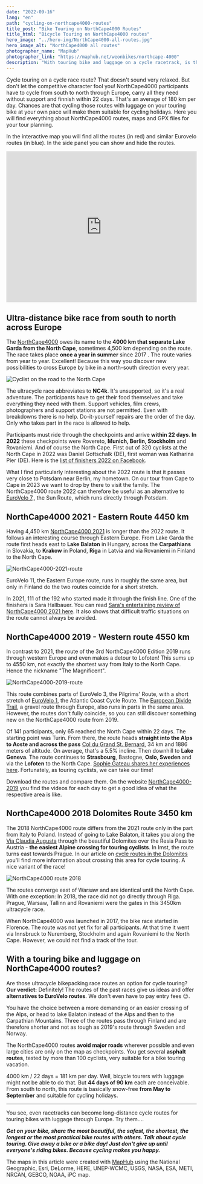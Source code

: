 ```yaml
---
date: "2022-09-16"
lang: "en"
path: "cycling-on-northcape4000-routes"
title_post: "Bike Touring on NorthCape4000 Routes"
title_html: "Bicycle Touring on NorthCape4000 routes"
hero_image: "../hero-img/NorthCape4000-all-routes.jpg"
hero_image_alt: "NorthCape4000 all routes"
photographer_name: "MapHub"
photographer_link: "https://maphub.net/weonbikes/northcape-4000"
description: "With touring bike and luggage on a cycle racetrack, is that going to be a good cycling holiday? The NorthCape4000 race from Italy to the North Cape through Europe follows a different route each year. Pros and cons, maps and GPX files to download"
---
```



Cycle touring on a cycle race route? That doesn't sound very relaxed. But don't let the competitive character fool you! NorthCape4000 participants have to cycle from south to north through Europe, carry all they need without support and finnish within 22 days. That's an average of 180 km per day. Chances are that cycling those routes with luggage on your touring bike at your own pace will make them suitable for cycling holidays. Here you will find everything about NorthCape4000 routes, maps and GPX files for your tour planning.

In the interactive map you will find all the routes (in red) and similar Eurovelo routes (in blue). In the side panel you can show and hide the routes.

<iframe
  src="https://maphub.net/embed_h/2YYE4xlbM5vS0SRJ?panel=1&panel_closed=1"
  title="interactive map"
  width="100%"
  height="400"
  frameborder="0"
></iframe>

<SevenRoutesDownload
  link="https://drive.google.com/drive/folders/1X8uua9rri37oRTMv0FSvE3Gknzihh1Nc?usp=sharing"
  text="Download GPX/KML routes NorthCape4000"
/>

## Ultra-distance bike race from south to north across Europe

The [NorthCape4000](https://www.northcape4000.com/) owes its name to the **4000 km that separate Lake Garda from the North Cape**, sometimes 4,500 km depending on the route. The race takes place **once a year in summer** since 2017 . The route varies from year to year. Excellent! Because this way you discover new possibilities to cross Europe by bike in a north-south direction every year.

![Cyclist on the road to the North Cape](../img/Cyclist-road-to-NorthCape.jpg)

The ultracycle race abbreviates to **NC4k**. It's unsupported, so it's a real adventure. The participants have to get their food themselves and take everything they need with them. Support vehicles, film crews, photographers and support stations are not permitted. Even with breakdowns there is no help. Do-it-yourself repairs are the order of the day. Only who takes part in the race is allowed to help.

Participants must ride through the checkpoints and arrive **within 22 days**. **In 2022** these checkpoints were Rovereto, **Munich, Berlin, Stockholm** and Rovaniemi. And of course the North Cape. First out of 320 cyclists at the North Cape in 2022 was Daniel Gottschalk (DE), first woman was Katharina Pier (DE). Here is the [list of finishers 2022 on Facebook](https://www.facebook.com/NorthCape4000).

What I find particularly interesting about the 2022 route is that it passes very close to Potsdam near Berlin, my hometown. On our tour from Cape to Cape in 2023 we want to drop by there to visit the family. The NorthCape4000 route 2022 can therefore be useful as an alternative to [EuroVelo 7,](https://weonbikes.com/en/blog/7-cycling-routes-europe-north-to-south/#3-sun-route-7700-km-eurovelo-7), the Sun Route, which runs directly through Potsdam.

<SevenRoutesDownload
  link="https://drive.google.com/drive/folders/1X8uua9rri37oRTMv0FSvE3Gknzihh1Nc?usp=sharing"
  text="Download GPX/KML routes NorthCape4000"
/>

## NorthCape4000 2021 - Eastern Route 4450 km

Having 4,450 km [NorthCape4000 2021](https://www.northcape4000.com/northcape4000-2021) is longer than the 2022 route. It follows an interesting course through Eastern Europe. From Lake Garda the route first heads east to **Lake Balaton** in Hungary, across the **Carpathians** in Slovakia, to **Krakow** in Poland, **Riga** in Latvia and via Rovaniemi in Finland to the North Cape.

![NorthCape4000-2021-route](../img/NorthCape4000-2021-route.jpg)

EuroVelo 11, the Eastern Europe route, runs in roughly the same area, but only in Finland do the two routes coincide for a short stretch.

In 2021, 111 of the 192 who started made it through the finish line. One of the finishers is Sara Hallbauer. You can read [Sara's entertaining review of NorthCape4000 2021 here](https://newsrnd.com/sports/2021-10-15-with-iggy-pop-to-the-end-of-the-world--sara-hallbauer-drives-away-corona-blues-by-bike.H1VxU4wHF.html). It also shows that difficult traffic situations on the route cannot always be avoided.

<SevenRoutesDownload
  link="https://drive.google.com/drive/folders/1X8uua9rri37oRTMv0FSvE3Gknzihh1Nc?usp=sharing"
  text="Download GPX/KML routes NorthCape4000"
/>

## NorthCape4000 2019 - Western route 4550 km

In contrast to 2021, the route of the 3rd NorthCape4000 Edition 2019 runs through western Europe and even makes a detour to Lofoten! This sums up to 4550 km, not exactly the shortest way from Italy to the North Cape. Hence the nickname "The Magnificent".

![NorthCape4000-2019-route](../img/NorthCape4000-2019-route.jpg)

This route combines parts of EuroVelo 3, the Pilgrims' Route, with a short stretch of [EuroVelo 1](https://weonbikes.com/en/blog/7-cycling-routes-europe-north-to-south/#1-atlantic-coast-route-11000-km-eurovelo-1), the Atlantic Coast Cycle Route. The [European Divide Trail](https://europeandividetrail.com/), a gravel route through Europe, also runs in parts in the same area. However, the routes don't fully coincide, so you can still discover something new on the NorthCape4000 route from 2019.

Of 141 participants, only 65 reached the North Cape within 22 days. The starting point was Turin. From there, the route heads **straight into the Alps to Aoste and across the pass** [Col du Grand St. Bernard](https://climbfinder.com/en/climbs/col-du-grand-saint-bernard-aoste), 34 km and 1886 meters of altitude. On average, that's a 5.5% incline. Then downhill to **Lake Geneva**. The route continues to **Strasbourg**, Bastogne, **Oslo, Sweden** and via the **Lofoten** to the North Cape. [Sophie Gateau shares her experiences here](https://bikepacking.com/plog/northcape-4000/). Fortunately, as touring cyclists, we can take our time!

Download the routes and compare them. On the website [NorthCape4000-2019](https://www.northcape4000.com/northcape4000-2019/) you find the videos for each day to get a good idea of what the respective area is like.

<SevenRoutesDownload
  link="https://drive.google.com/drive/folders/1X8uua9rri37oRTMv0FSvE3Gknzihh1Nc?usp=sharing"
  text="Download GPX/KML routes NorthCape4000"
/>

## NorthCape4000 2018 Dolomites Route 3450 km

The 2018 NorthCape4000 route differs from the 2021 route only in the part from Italy to Poland. Instead of going to Lake Balaton, it takes you along the [Via Claudia Augusta](https://www.viaclaudia.org/en/bicycle-tour/cycling-the-via-claudia-augusta) through the beautiful Dolomites over the Resia Pass to Austria - **the easiest Alpine crossing for touring cyclists**. In Imst, the route turns east towards Prague. In our article on [cycle routes in the Dolomites](https://weonbikes.com/en/blog/dolomites-cycle-routes/) you'll find more information about crossing this area for cycle touring. A nice variant of the race!

![NorthCape4000 route 2018](../img/NorthCape4000-2018-route.jpg)

The routes converge east of Warsaw and are identical until the North Cape. With one exception: In 2018, the race did not go directly through Riga. Prague, Warsaw, Tallinn and Rovaniemi were the gates in this 3450km ultracycle race.

When NorthCape4000 was launched in 2017, the bike race started in Florence. The route was not yet fix for all participants. At that time it went via Innsbruck to Nuremberg, Stockholm and again Rovaniemi to the North Cape. However, we could not find a track of the tour.

## With a touring bike and luggage on NorthCape4000 routes?

Are those ultracycle bikepacking race routes an option for cycle touring? **Our verdict:** Definitely! The routes of the past races give us ideas and offer **alternatives to EuroVelo routes**. We don't even have to pay entry fees 😉.

You have the choice between a more demanding or an easier crossing of the Alps, or head to lake Balaton instead of the Alps and then to the Carpathian Mountains. Three of the routes pass through Finland and are therefore shorter and not as tough as 2019's route through Sweden and Norway.

The NorthCape4000 routes **avoid major roads** wherever possible and even large cities are only on the map as checkpoints. You get several **asphalt routes**, tested by more than 100 cyclists, very suitable for a bike touring vacation.

4000 km / 22 days = 181 km per day. Well, bicycle tourers with luggage might not be able to do that. But **44 days of 90 km** each are conceivable. From south to north, this route is basically snow-free **from May to September** and suitable for cycling holidays.

---

You see, even racetracks can become long-distance cycle routes for touring bikes with luggage through Europe. Try them....

**_Get on your bike, share the most beautiful, the safest, the shortest, the longest or the most practical bike routes with others. Talk about cycle touring. Give away a bike or a bike day! Just don't give up until everyone's riding bikes. Because cycling makes you happy._**

<SevenRoutesDownload
  link="https://drive.google.com/drive/folders/1X8uua9rri37oRTMv0FSvE3Gknzihh1Nc?usp=sharing"
  text="Download GPX/KML routes NorthCape4000"
/>

The maps in this article were created with [MapHub](https://maphub.net) using the National Geographic, Esri, DeLorme, HERE, UNEP-WCMC, USGS, NASA, ESA, METI, NRCAN, GEBCO, NOAA, iPC map.
